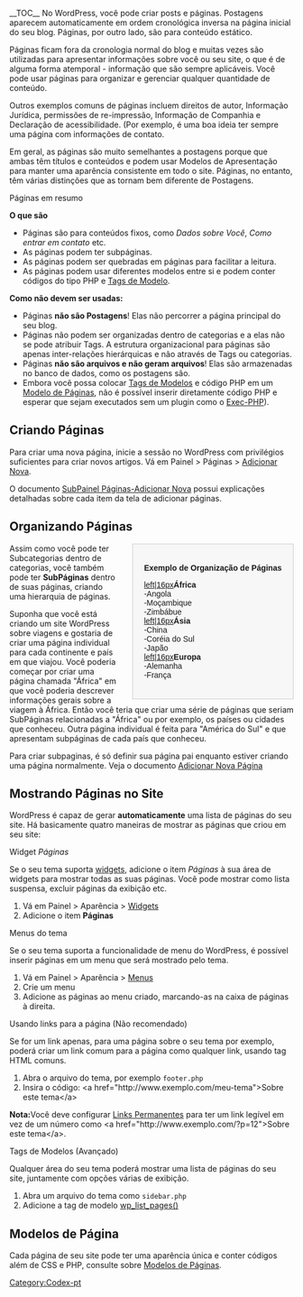 {{Languages|
{{en|Pages}}
{{ja|Pages}}
{{th|หน้า}}
{{zh-cn|页面}}
{{ru|Страницы}}
{{pt-br|Criando Páginas}}
}}
{{Comunidade WP-Brasil}}
__TOC__
No WordPress, você pode criar posts e páginas. Postagens aparecem automaticamente em ordem cronológica inversa na página inicial do seu blog. Páginas, por outro lado, são para conteúdo estático.

Páginas ficam fora da cronologia normal do blog e muitas vezes são utilizadas para apresentar informações sobre você ou seu site, o que é de alguma forma atemporal - informação que são sempre aplicáveis. Você pode usar páginas para organizar e gerenciar qualquer quantidade de conteúdo.

Outros exemplos comuns de páginas incluem direitos de autor, Informação Jurídica, permissões de re-impressão, Informação de Companhia e Declaração de acessibilidade. (Por exemplo, é uma boa ideia ter sempre uma página com informações de contato.

Em geral, as páginas são muito semelhantes a postagens porque que ambas têm títulos e conteúdos e podem usar Modelos de Apresentação para manter uma aparência consistente em todo o site. Páginas, no entanto, têm várias distinções que as tornam bem diferente de Postagens.

;Páginas em resumo

'''O que são'''
* Páginas são para conteúdos fixos, como ''Dados sobre Você'', ''Como entrar em contato'' etc.
* As páginas podem ter subpáginas.
* As páginas podem ser quebradas em páginas para facilitar a leitura.
* As páginas podem usar diferentes modelos entre si e podem conter códigos do tipo PHP e [[pt-br:Tags de Modelos|Tags de Modelo]].

'''Como <span style="color:crinson">não</span> devem ser usadas:'''

* Páginas '''não são Postagens'''! Elas não percorrer a página principal do seu blog. 
* Páginas não podem ser organizadas dentro de categorias e a elas não se pode atribuir Tags. A estrutura organizacional para páginas são apenas inter-relações hierárquicas e não através de Tags ou categorias.
* Páginas '''não são arquivos e não geram arquivos'''! Elas são armazenadas no banco de dados, como os postagens são.
* Embora você possa colocar [[pt-br:Tags de Modelos|Tags de Modelos]] e código PHP em um [[#Modelos de Páginas|Modelo de Páginas]], não é possível inserir diretamente código PHP e esperar que sejam executados sem um plugin como o [http://wordpress.org/extend/plugins/exec-php/ Exec-PHP]).

== Criando Páginas ==

Para criar uma nova página, inicie a sessão no WordPress com privilégios suficientes para criar novos artigos. Vá em Painel > Páginas > [[pt-br:SubPainel Páginas-Adicionar Nova|Adicionar Nova]].

O documento [[pt-br:SubPainel Páginas-Adicionar Nova|SubPainel Páginas-Adicionar Nova]] possui explicações detalhadas sobre cada item da tela de adicionar páginas.

==Organizando Páginas==
<div style="background:#f7f7f7;padding:20px;font-family:arial;border:1px solid #ccc; float:right; margin:0 0 0 20px">

'''Exemplo de Organização de Páginas'''

<span style="float:left">[[image:Doc-64.png|left|16px]]</span>'''África'''<br>
-Angola<br>
-Moçambique<br>
-Zimbábue<br>

<span style="float:left">[[image:Doc-64.png|left|16px]]</span>'''Ásia'''<br>
-China<br>
-Coréia do Sul <br>
-Japão<br>

<span style="float:left">[[image:Doc-64.png|left|16px]]</span>'''Europa'''<br>
-Alemanha<br>
-França<br>
</div>
Assim como você pode ter Subcategorias dentro de categorias, você também pode ter '''SubPáginas''' dentro de suas páginas, criando uma hierarquia de páginas.

Suponha que você está criando um site WordPress sobre viagens e gostaria de criar uma página individual para cada continente e país em que viajou. Você poderia começar por criar uma página chamada "África" em que você poderia descrever informações gerais sobre a viagem à África. Então você teria que criar uma série de páginas que seriam SubPáginas relacionadas a "África" ou por exemplo, os países ou cidades que conheceu. Outra página individual é feita para "América do Sul" e que apresentam subpáginas de cada país que conheceu.


Para criar subpaginas, é só definir sua página pai enquanto estiver criando uma página normalmente. Veja o documento [[pt-br:SubPainel Páginas-Adicionar Nova|Adicionar Nova Página]]

==Mostrando Páginas no Site==

WordPress é capaz de gerar '''automaticamente''' uma lista de páginas do seu site. Há basicamente quatro maneiras de mostrar as páginas que criou em seu site:

;Widget ''Páginas''
Se o seu tema suporta [[pt-br:Glossário#Widgets|widgets]], adicione o item ''Páginas'' à sua área de widgets para mostrar todas as suas páginas. Você pode mostrar como lista suspensa, excluir páginas da exibição etc.
#Vá em Painel > Aparência > [[pt-br:SubPainel Widgets|Widgets ]]
#Adicione o item '''Páginas'''

;Menus do tema
Se o seu tema suporta a funcionalidade de menu do WordPress, é possível inserir páginas em um menu que será mostrado pelo tema.
#Vá em Painel > Aparência > [[pt-br:SubPainel Menus|Menus]]
#Crie um menu
# Adicione as páginas ao menu criado, marcando-as na caixa de páginas à direita.

;Usando links para a página (Não recomendado)
Se for um link apenas, para uma página sobre o seu tema por exemplo, poderá criar um link comum para a página como qualquer link, usando tag HTML comuns.
#Abra o arquivo do tema, por exemplo <tt>footer.php</tt>
#Insira o código: <nowiki><a href="http://www.exemplo.com/meu-tema">Sobre este tema</a></nowiki>

'''Nota:'''Você deve configurar [[pt-br:Usando Links Permanentes|Links Permanentes]] para ter um link legível em vez de um número como <nowiki><a href="http://www.exemplo.com/?p=12">Sobre este tema</a></nowiki>. 

;Tags de Modelos (Avançado)
Qualquer área do seu tema poderá mostrar uma lista de páginas do seu site, juntamente com opções várias de exibição.
#Abra um arquivo do tema como <tt>sidebar.php</tt>
#Adicione a tag de modelo [[pt-br:Tags de Modelos:wp_list_pages|wp_list_pages()]]

==Modelos de Página==
Cada página de seu site pode ter uma aparência única e conter códigos além de CSS e PHP, consulte sobre [[pt-br:Modelos de Páginas|Modelos de Páginas]].

{{DEFAULTSORT:C}}
[[Category:Codex-pt]]